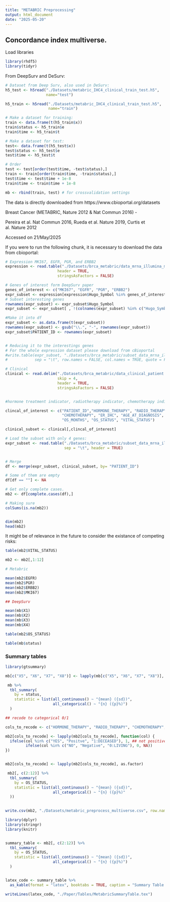 ```yaml
---
title: "METABRIC Preprocessing"
output: html_document
date: "2025-05-20"
---
```


## Concordance index multiverse.


Load libraries

```r
library(rhdf5)
library(tidyr)
```

From DeepSurv and DeSurv:

```r
# Dataset from Deep Surv, also used in DeSurv:
h5_test <- h5read("./Datasets/metabric_IHC4_clinical_train_test.h5", 
                  name="test")

h5_train <- h5read("./Datasets/metabric_IHC4_clinical_train_test.h5",
                   name="train")

# Make a dataset for training:
train <- data.frame(t(h5_train$x))
train$status <- h5_train$e
train$time <- h5_train$t

# Make a dataset for test:
test<- data.frame(t(h5_test$x))
test$status <- h5_test$e
test$time <- h5_test$t

# Order
test <- test[order(test$time, -test$status),]
train <- train[order(train$time, -train$status),]
test$time <- test$time + 1e-8
train$time <- train$time + 1e-8

mb <- rbind(train, test) # for crossvalidation settings

```


The data is directly downloaded from https://www.cbioportal.org/datasets

Breast Cancer (METABRIC, Nature 2012 & Nat Commun 2016) - 

Pereira et al. Nat Commun 2016, Rueda et al. Nature 2019, Curtis et al. Nature 2012

Accessed on 21/May/2025


If you were to run the following chunk, it is necessary to download the data from cbioportal:
```r
# Expression MKI67, EGFR, PGR, and ERBB2
expression <- read.table("./Datasets/brca_metabric/data_mrna_illumina_microarray.txt",
                       header = TRUE, 
                       stringsAsFactors = FALSE)

# Genes of interest form DeepSurv paper
genes_of_interest <- c("MKI67", "EGFR", "PGR", "ERBB2")
expr_subset <- expression[expression$Hugo_Symbol %in% genes_of_interest, ]
# Subset interesting genes
rownames(expr_subset) <- expr_subset$Hugo_Symbol
expr_subset <- expr_subset[ , !(colnames(expr_subset) %in% c("Hugo_Symbol", "Entrez_Gene_Id"))]

#Make it into df
expr_subset <- as.data.frame(t(expr_subset))
rownames(expr_subset) <- gsub("\\.", "-", rownames(expr_subset))
expr_subset$PATIENT_ID <- rownames(expr_subset)


# Reducing it to the interestings genes
# For the whole expression dataset please download from cBioportal
#write.table(expr_subset, "./Datasets/brca_metabric/subset_data_mrna_illumina_microarray.txt",
#            sep = "\t", row.names = FALSE, col.names = TRUE, quote = FALSE)

```


```r

# Clinical
clinical <- read.delim("./Datasets/brca_metabric/data_clinical_patient.txt", 
                       skip = 4, 
                       header = TRUE, 
                       stringsAsFactors = FALSE)


#hormone treatment indicator, radiotherapy indicator, chemotherapy indicator, ER-positive indicator, age at diagnosis

clincal_of_interest <- c("PATIENT_ID","HORMONE_THERAPY", "RADIO_THERAPY", 
                         "CHEMOTHERAPY", "ER_IHC", "AGE_AT_DIAGNOSIS", 
                         "OS_MONTHS", "OS_STATUS", "VITAL_STATUS")

clinical_subset <- clinical[,clincal_of_interest]

# Load the subset with only 4 genes:
expr_subset <- read.table("./Datasets/brca_metabric/subset_data_mrna_illumina_microarray.txt", 
                          sep = "\t", header = TRUE)


# Merge
df <- merge(expr_subset, clinical_subset, by= "PATIENT_ID")

# Some of them are empty 
df[df == ""] <- NA

# Get only complete cases.
mb2 <- df[complete.cases(df),]

# Making sure
colSums(is.na(mb2))


dim(mb2)
head(mb2)

```
It might be of relevance in the future to consider the existance of competing risks:

```r
table(mb2$VITAL_STATUS)
```

```r
mb2 <- mb2[,1:12]
```


```r

# Metabric

mean(mb2$EGFR)
mean(mb2$PGR)
mean(mb2$ERBB2)
mean(mb2$MKI67)

## DeepSurv

mean(mb$X1)
mean(mb$X2)
mean(mb$X3)
mean(mb$X4)
```
```r
table(mb2$OS_STATUS)
```

```r
table(mb$status)
```



### Summary tables

```r
library(gtsummary)

mb[c("X5", "X6", "X7", "X8")] <- lapply(mb[c("X5", "X6", "X7", "X8")], as.factor)

 mb %>%
  tbl_summary(
    by = status,
    statistic = list(all_continuous() ~ "{mean} ({sd})",
                     all_categorical() ~ "{n} ({p}%)")
  )


```
```r

## recode to categorical 0/1

cols_to_recode <- c("HORMONE_THERAPY", "RADIO_THERAPY", "CHEMOTHERAPY", "ER_IHC", "OS_STATUS")

mb2[cols_to_recode] <- lapply(mb2[cols_to_recode], function(col) {
  ifelse(col %in% c("YES", "Positve", "1:DECEASED"), 1, ## not positive... typo
         ifelse(col %in% c("NO", "Negative", "0:LIVING"), 0, NA))
})


mb2[cols_to_recode] <- lapply(mb2[cols_to_recode], as.factor)

 mb2[, c(2:12)] %>% 
  tbl_summary(
    by = OS_STATUS,
    statistic = list(all_continuous() ~ "{mean} ({sd})",
                     all_categorical() ~ "{n} ({p}%)"
  ))
 
```

```r
write.csv(mb2, "./Datasets/metabric_preprocess_multiverse.csv", row.names = FALSE)
```

```r
library(dplyr)
library(stringr)
library(knitr)


summary_table <- mb2[, c(2:12)] %>% 
  tbl_summary(
    by = OS_STATUS,
    statistic = list(all_continuous() ~ "{mean} ({sd})",
                     all_categorical() ~ "{n} ({p}%)")
  )


latex_code <- summary_table %>%
  as_kable(format = "latex", booktabs = TRUE, caption = "Summary Table by Overall Survival Status", label = "tab:summary")
```


```r
writeLines(latex_code, "./Paper/Tables/MetabricSummaryTable.tex")
```


